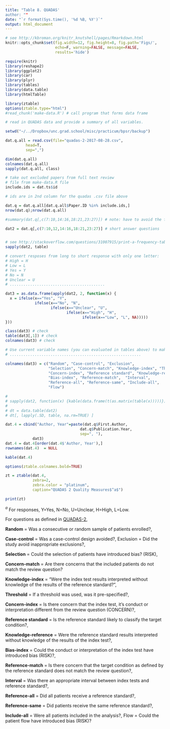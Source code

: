 ---
title: "Table 8. QUADAS'
author: ""
date: "`r format(Sys.time(), '%d %B, %Y')`"
output: html_document
---


```{r global_options8, include=F}
# see http://kbroman.org/knitr_knutshell/pages/Rmarkdown.html
knitr::opts_chunk$set(fig.width=12, fig.height=8, fig.path='Figs/',
                      echo=F, warning=FALSE, message=FALSE, 
                      results='hide')

require(knitr)
library(reshape2)
library(ggplot2)
library(car)
library(plyr)
library(tables)
library(data.table)
library(htmlTable)

library(ztable)
options(ztable.type="html")
#read_chunk('make-data.R') # call program that forms data frame

```


```{r prep8}
# read in QUADAS data and provide a summary of all variables.

setwd("~/../Dropbox/unc.grad.school/misc/practicum/bpsr/backup")

dat.q.all = read.csv(file="quadas-2-2017-08-28.csv",
         head=T,
         sep=",")

dim(dat.q.all)
colnames(dat.q.all)
sapply(dat.q.all, class)

# take out excluded papers from full text review
# file from make-data.R file
include.ids = dat.ts$id

# ids are in 2nd column for the quadas .csv file above

dat.q = dat.q.all[dat.q.all$Paper.ID %in% include.ids,]
nrow(dat.q);nrow(dat.q.all)

```

<!--
NOTE: May need to exclude based on id from full text review data set.
-->

```{r prep8-2}
#summary(dat.q[,c(7:10,14:16,18:21,23:27)]) # note: have to avoid the free text fields. something about utf characters.

dat2 = dat.q[,c(7:10,12,14:16,18:21,23:27)] # short answer questions


# see http://stackoverflow.com/questions/31007915/print-a-frequency-table-of-a-factor-with-kable-in-rmarkdown
sapply(dat2, table)

# convert resposes from long to short response with only one letter:
# High = H
# Low = L
# Yes = Y
# No = N
# Unclear = U
# ..........................................

dat3 = as.data.frame(apply(dat2, 2, function(x) {
  x = ifelse(x=="Yes", "Y",
             ifelse(x=="No", "N",
                    ifelse(x=="Unclear", "U",
                           ifelse(x=="High", "H",
                                  ifelse(x=="Low", "L", NA)))))
}))

class(dat3) # check
table(dat3[,1]) # check
colnames(dat3) # check

# Use current variable names (you can evaluated in tables above) to make an abbreviated version for table
# ..........................................................

colnames(dat3) = c("Random", "Case-control", "Exclusion",
                   "Selection", "Concern-match", "Knowledge-index", "Threshold",
                   "Concern-index", "Reference standard", "Knowledge-reference", 
                   "Bias-index", "Reference-match",  "Interval",
                   "Reference-all", "Reference-same", "Include-all",
                   "Flow")

# 
# sapply(dat2, function(x) {kable(data.frame(t(as.matrix(table(x)))))})
# 
# dt = data.table(dat2)
# dt[, lapply(.SD, table, na.rm=TRUE) ] 
```


```{r, results='hide'}
dat.4 = cbind("Author, Year"=paste(dat.q$First.Author,
                                 dat.q$Publication.Year, 
                                 sep=", "),
            dat3)
dat.4 = dat.4[order(dat.4$'Author, Year'),]
rownames(dat.4)  = NULL

kable(dat.4)
```


```{r, results='asis'}

options(ztable.colnames.bold=TRUE)

zt = ztable(dat.4,
            zebra=2,
            zebra.color = "platinum", 
            caption="QUADAS 2 Quality Measures$^a$")

print(zt)
```
$^a$ For responses, Y=Yes, N=No, U=Unclear, H=High, L=Low.

For questions as defined in [QUADAS-2](http://annals.org.libproxy.lib.unc.edu/article.aspx?articleid=474994), 

**Random** = Was a consecutive or random sample of patients enrolled?,

**Case-control** = Was a case-control design avoided?,
Exclusion = Did the study avoid inappropriate exclusions?,

**Selection** = Could the selection of patients have introduced bias? (RISK),

**Concern-match** = Are there concerns that the included patients do not match the review question?

**Knowledge-index** = "Were the index test results interpreted without knowledge of the results of the reference standard?",

**Threshold** = If a threshold was used, was it pre-specified?,

**Concern-index** = Is there concern that the index test, it's conduct or interpretation different from the review question (CONCERN)?,

**Reference standard** = Is the reference standard likely to classify the target condition?,

**Knowledge-reference** = Were the reference standard results interpreted without knowledge of the results of the index test?,

**Bias-index** = Could the conduct or interpretation of the index test have introduced bias (RISK)?,

**Reference-match** = Is there concern that the target condition as defined by the reference standard does not match the review question?,

**Interval** = Was there an appropriate interval between index tests and reference standard?,

**Reference-all** = Did all patients receive a reference standard?,

**Reference-same** = Did patients receive the same reference standard?,

**Include-all** = Were all patients included in the analysis?,
Flow = Could the patient flow have introduced bias (RISK)?
